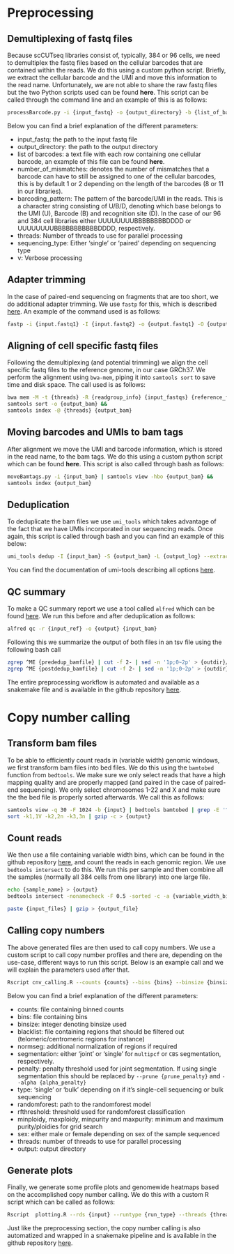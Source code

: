 # Preprocessing

## Demultiplexing of fastq files
Because scCUTseq libraries consist of, typically, 384 or 96 cells, we need to demultiplex the fastq files based on the cellular barcodes that are contained within the reads.
We do this using a custom python script. Briefly, we extract the cellular barcode and the UMI and move this information to the read name. Unfortunately, we are not able to share the raw fastq files but the two Python scripts used can be found **here**. This script can be called through the command line and an example of this is as follows:  

```bash
processBarcode.py -i {input_fastq} -o {output_directory} -b {list_of_barcodes} -d {number_of_mismatches} -p {barcoding_pattern} -t {threads} -r {sequencing_type} -v
```

Below you can find a brief explanation of the different parameters:  

* input_fastq: the path to the input fastq file  
* output_directory: the path to the output directory  
* list of barcodes: a text file with each row containing one cellular barcode, an example of this file can be found **here**.  
* number_of_mismatches: denotes the number of mismatches that a barcode can have to still be assigned to one of the cellular barcodes, this is by default 1 or 2 depending on the length of the barcodes (8 or 11 in our libraries).  
* barcoding_pattern: The pattern of the barcode/UMI in the reads. This is a character string consisting of U/B/D, denoting which base belongs to the UMI (U), Barcode (B) and recognition site (D). In the case of our 96 and 384 cell libraries either UUUUUUUUBBBBBBBBDDDD or UUUUUUUUBBBBBBBBBBBDDDD, respectively.  
* threads: Number of threads to use for parallel processing  
* sequencing_type: Either 'single' or 'paired' depending on sequencing type  
* v: Verbose processing  

## Adapter trimming
In the case of paired-end sequencing on fragments that are too short, we do additional adapter trimming. We use `fastp` for this, which is described [here](https://doi.org/10.1002/imt2.107). An example of the command used is as follows:  

```bash
fastp -i {input.fastq1} -I {input.fastq2} -o {output.fastq1} -O {output.fastq2} --detect_adapter_for_pe --cut_front --cut_tail --cut_mean_quality 30
```

## Aligning of cell specific fastq files
Following the demultiplexing (and potential trimming) we align the cell specific fastq files to the reference genome, in our case GRCh37. We perform the alignment using `bwa-mem`, piping it into `samtools sort` to save time and disk space. The call used is as follows:   

```bash
bwa mem -M -t {threads} -R {readgroup_info} {input_fastqs} {reference_file} | \
samtools sort -o {output_bam} && 
samtools index -@ {threads} {output_bam}
```

## Moving barcodes and UMIs to bam tags
After alignment we move the UMI and barcode information, which is stored in the read name, to the bam tags. We do this using a custom python script which can be found **here**. This script is also called through bash as follows:  

```bash
moveBamtags.py -i {input_bam} | samtools view -hbo {output_bam} &&
samtools index {output_bam}
```

## Deduplication
To deduplicate the bam files we use `umi_tools` which takes advantage of the fact that we have UMIs incorporated in our sequencing reads. Once again, this script is called through bash and you can find an example of this below:  

```bash
umi_tools dedup -I {input_bam} -S {output_bam} -L {output_log} --extract-umi-method tag --umi-tag 'RX:Z' --mapping-quality 30 && samtools index -@ {threads} {output_bam}
```

You can find the documentation of umi-tools describing all options [here](https://umi-tools.readthedocs.io/en/latest/).  

## QC summary
To make a QC summary report we use a tool called `alfred` which can be found [here](https://www.gear-genomics.com/docs/alfred/cli/). We run this before and after deduplication as follows:

```bash
alfred qc -r {input_ref} -o {output} {input_bam}
```

Following this we summarize the output of both files in an tsv file using the following bash call

```bash
zgrep ^ME {prededup_bamfile} | cut -f 2- | sed -n '1p;0~2p' > {outdir}/all.tsv
zgrep ^ME {postdedup_bamfile} | cut -f 2- | sed -n '1p;0~2p' > {outdir}/dedup.tsv
```

The entire preprocessing workflow is automated and available as a snakemake file and is available in the github repository [here](https://github.com/BiCroLab/scCUTseq/tree/main/snakemake_pipelines/preprocessing_scCUTseq).

# Copy number calling
## Transform bam files
To be able to efficiently count reads in (variable width) genomic windows, we first transform bam files into bed files. We do this using the `bamtobed` function from `bedtools`. We make sure we only select reads that have a high mapping quality and are properly mapped (and paired in the case of paired-end sequencing). We only select chromosomes 1-22 and X and make sure the the bed file is properly sorted afterwards. We call this as follows:  

```bash
samtools view -q 30 -F 1024 -b {input} | bedtools bamtobed | grep -E '^[0-9]|^X|^chr[0-9]|^chrX' |\
sort -k1,1V -k2,2n -k3,3n | gzip -c > {output}
```

## Count reads
We then use a file containing variable width bins, which can be found in the github repository [here](https://github.com/BiCroLab/scCUTseq/tree/main/snakemake_pipelines/cnv-calling/files/hg19), and count the reads in each genomic region. We use `bedtools intersect` to do this. We run this per sample and then combine all the samples (normally all 384 cells from one library) into one large file. 

```bash
echo {sample_name} > {output}
bedtools intersect -nonamecheck -F 0.5 -sorted -c -a {variable_width_bin_file} -b {input.bed} | cut -f4 >> {output}
```

```bash
paste {input_files} | gzip > {output_file}
```

## Calling copy numbers
The above generated files are then used to call copy numbers. We use a custom script to call copy number profiles and there are, depending on the use-case, different ways to run this script. Below is an example call and we will explain the parameters used after that.

```bash
Rscript cnv_calling.R --counts {counts} --bins {bins} --binsize {binsize} --blacklist {blacklist} --normseg {normseg} --gc {gc_file} --segmentation {segmentation_type} --penalty {segmentation_penalty} --type single --randomforest {path_to_randomforest_model} --rfthreshold {rf_threshold} --removethreshold {removethreshold} --minploidy {minploidy} --maxploidy {maxploidy} --minpurity {minpurity} --maxpurity {maxpurity} --sex {sex} --threads {threads} --output {output}
```

Below you can find a brief explanation of the different parameters:  

* counts: file containing binned counts
* bins: file containing bins
* binsize: integer denoting binsize used
* blacklist: file containing regions that should be filtered out (telomeric/centromeric regions for instance)
* normseg: additional normalization of regions if required
* segmentation: either 'joint' or 'single' for `multipcf` or `CBS` segmentation, respectively. 
* penalty: penalty threshold used for joint segmentation. If using single segmentation this should be replaced by `--prune {prune_penalty}` and `--alpha {alpha_penalty}`
* type: 'single' or 'bulk' depending on if it's single-cell sequencing or bulk sequencing
* randomforest: path to the randomforest model
* rfthreshold: threshold used for randomforest classification
* minploidy, maxploidy, minpurity and maxpurity: minimum and maximum purity/ploidies for grid search
* sex: either male or female depending on sex of the sample sequenced
* threads: number of threads to use for parallel processing
* output: output directory

## Generate plots
Finally, we generate some profile plots and genomewide heatmaps based on the accomplished copy number calling. We do this with a custom R script which can be called as follows:  

```bash
Rscript  plotting.R --rds {input} --runtype {run_type} --threads {threads} --outdir {outdir}
```

Just like the preprocessing section, the copy number calling is also automatized and wrapped in a snakemake pipeline and is available in the github repository [here](https://github.com/BiCroLab/scCUTseq/tree/main/snakemake_pipelines/cnv-calling).

